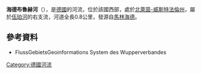 {{Coord|51|5|23.9|N|7|32|6.6|E|display=title}}

'''海德布魯赫河'''（{{lang-de|Heiderbruch}}），是[[德國|德國]]的河流，位於該國西部，處於[[北萊茵-威斯特法倫州|北萊茵-威斯特法倫州]]，屬於[[伍珀河|伍珀河]]的右支流，河道全長0.8公里，發源自[[馬林海德|馬林海德]]。

==參考資料==
* FlussGebietsGeoinformations System des Wupperverbandes

{{Germany-geo-stub}}
[[Category:德國河流|Category:德國河流]]